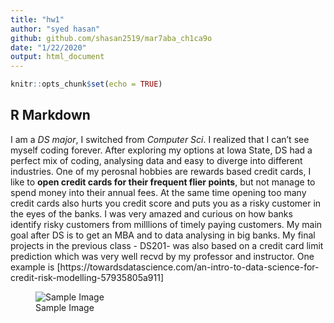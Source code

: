 ```yaml
---
title: "hw1"
author: "syed hasan"
github: github.com/shasan2519/mar7aba_ch1ca9o
date: "1/22/2020"
output: html_document
---
```


```r
knitr::opts_chunk$set(echo = TRUE)
```

## R Markdown
I am a *DS major*, I switched from *Computer Sci*. I realized that I can't see myself coding forever. After exploring my options at Iowa State, DS had a perfect mix of coding, analysing data and easy to diverge into different industries. One of my perosnal hobbies are rewards based credit cards, I like to **open credit cards for their frequent flier points**, but not manage to spend money into their annual fees. At the same time opening too many credit cards also hurts you credit score and puts you as a risky customer in the eyes of the banks. I was very amazed and curious on how banks identify risky customers from milllions of timely paying customers. My main goal after DS is to get an MBA and to data analysing in big banks. My final projects in the previous class - DS201- was also based on a credit card limit prediction which was very well recvd by my professor and instructor. One example is [https://towardsdatascience.com/an-intro-to-data-science-for-credit-risk-modelling-57935805a911]

![Sample Image](/Users/syedhamid/ds202_hw1/img.jpg)
